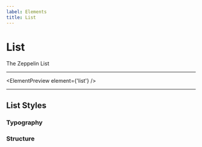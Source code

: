 ```yaml
---
label: Elements
title: List
---
```



# List

The Zeppelin List

---

<ElementPreview element={'list'} />

---

## List Styles

### Typography

<Table
  title="list typography"
  content={elements.list.typography}
  header={['name', 'px', 'rem', 'specifications', 'actual size']}
/>

### Structure

<Structure element="list" />

<Table
  title="list structure"
  content={elements.list.structure}
  header={['name', 'property', 'px', 'rem']}
/>
